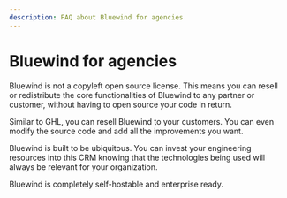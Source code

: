 ```yaml
---
description: FAQ about Bluewind for agencies
---
```


# Bluewind for agencies

Bluewind is not a copyleft open source license. This means you can resell or redistribute the core functionalities of Bluewind to any partner or customer, without having to open source your code in return.

Similar to GHL, you can resell Bluewind to your customers. You can even modify the source code and add all the improvements you want.

Bluewind is built to be ubiquitous. You can invest your engineering resources into this CRM knowing that the technologies being used will always be relevant for your organization.

Bluewind is completely self-hostable and enterprise ready.
